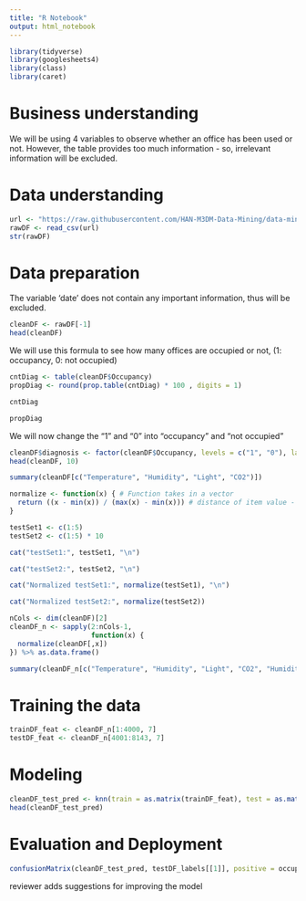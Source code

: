 ```yaml
---
title: "R Notebook"
output: html_notebook
---
```



```r
library(tidyverse)
library(googlesheets4)
library(class)
library(caret)
```

# Business understanding
We will be using 4 variables to observe whether an office has been used or not. However, the table provides too much information - so, irrelevant information will be excluded.

# Data understanding
```r
url <- "https://raw.githubusercontent.com/HAN-M3DM-Data-Mining/data-mining-s2y2122-Mendy1997/master/datasets/KNN-occupancy.csv"
rawDF <- read_csv(url)
str(rawDF)
```

# Data preparation
The variable 'date' does not contain any important information, thus will be excluded. 

```r
cleanDF <- rawDF[-1]
head(cleanDF)
```

We will use this formula to see how many offices are occupied or not, (1: occupancy, 0: not occupied)

```r
cntDiag <- table(cleanDF$Occupancy)
propDiag <- round(prop.table(cntDiag) * 100 , digits = 1)

cntDiag
```
```r
propDiag
```

We will now change the "1" and "0" into "occupancy" and "not occupied"

```r
cleanDF$diagnosis <- factor(cleanDF$Occupancy, levels = c("1", "0"), labels = c("Occupancy", "Not occupied")) %>% relevel("Not occupied")
head(cleanDF, 10)
```
```r
summary(cleanDF[c("Temperature", "Humidity", "Light", "CO2")])
```

```r
normalize <- function(x) { # Function takes in a vector
  return ((x - min(x)) / (max(x) - min(x))) # distance of item value - minimum vector value divided by the range of all vector values
}

testSet1 <- c(1:5)
testSet2 <- c(1:5) * 10

cat("testSet1:", testSet1, "\n")
```
```r
cat("testSet2:", testSet2, "\n")
```
```r
cat("Normalized testSet1:", normalize(testSet1), "\n")
```
```r
cat("Normalized testSet2:", normalize(testSet2))
```
```r
nCols <- dim(cleanDF)[2]
cleanDF_n <- sapply(2:nCols-1,
                    function(x) {
  normalize(cleanDF[,x])
}) %>% as.data.frame()

summary(cleanDF_n[c("Temperature", "Humidity", "Light", "CO2", "HumidityRatio")])
```

# Training the data

```r
trainDF_feat <- cleanDF_n[1:4000, 7]
testDF_feat <- cleanDF_n[4001:8143, 7]
```

# Modeling

```r
cleanDF_test_pred <- knn(train = as.matrix(trainDF_feat), test = as.matrix(testDF_feat), cl = as.matrix(trainDF_labels), k = 57)
head(cleanDF_test_pred)
```

# Evaluation and Deployment

```r
confusionMatrix(cleanDF_test_pred, testDF_labels[[1]], positive = occupancy, dnn = c("Prediction", "True"))
```
reviewer adds suggestions for improving the model
